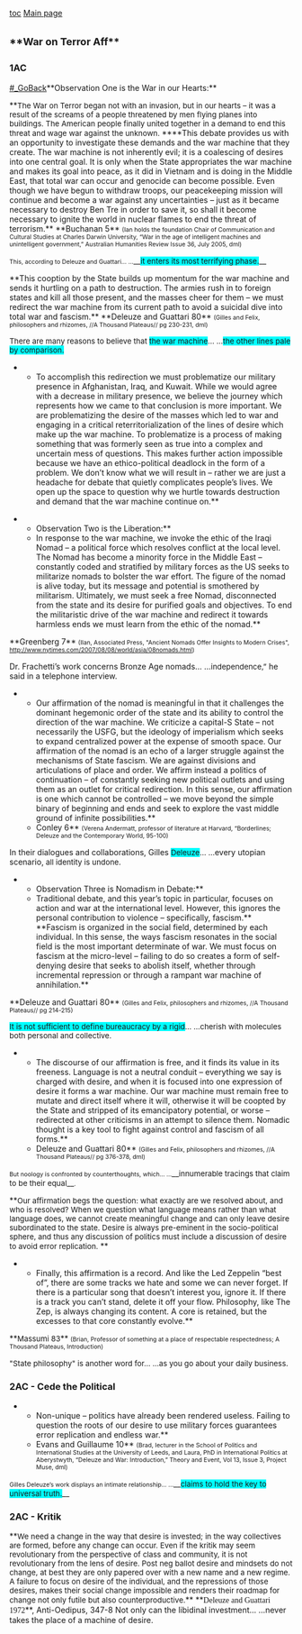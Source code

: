 [[toc]]
[[2010-2011 — Edina (MN) — Vivian Ha & Dustin Meyers-Levy|Main page]]
==<span style="font-size: 18px; line-height: 27px;">**War on Terror Aff**</span>== 
===1AC=== 

[[#_GoBack]]<span class="Underline">**Observation One is the War in our Hearts:** </span>

<span style="tab-stops: right dotted 470.0pt;">**<span style="font-size: 10pt;">The War on Terror began not with an invasion, but in our hearts – it was a result of the screams of a people threatened by men flying planes into buildings. The American people finally united together in a demand to end this threat and wage war against the unknown. </span>****This debate provides us with an opportunity to investigate these demands and the war machine that they create. The war machine is not inherently evil; it is a coalescing of desires into one central goal. It is only when the State appropriates the war machine and makes its goal into peace, as it did in Vietnam and is doing in the Middle East, that total war can occur and genocide can become possible. Even though we have begun to withdraw troops, our peacekeeping mission will continue and become a war against any uncertainties – just as it became necessary to destroy Ben Tre in order to save it, so shall it become necessary to ignite the world in nuclear flames to end the threat of terrorism.** </span>
<span style="margin-bottom: .0001pt; margin: 0in;">**Buchanan 5** <span style="font-size: 8.0pt;">(Ian holds the foundation Chair of Communication and Cultural Studies at Charles Darwin University, “War in the age of intelligent machines and unintelligent government,” Australian Humanities Review Issue 36, July 2005, dml)</span> </span>

<span style="margin-bottom: .0001pt; margin: 0in;"><span style="font-size: 8.0pt;">This, according to Deleuze and Guattari… …</span>__<span style="background-attachment: initial; background-clip: initial; background-color: aqua; background-image: initial; background-origin: initial; background-position: initial initial; background-repeat: initial initial; font-size: 10pt;">it enters its most terrifying phase.</span>__ </span>



<span style="tab-stops: right dotted 470.0pt;">**This cooption by the State builds up momentum for the war machine and sends it hurtling on a path to destruction. The armies rush in to foreign states and kill all those present, and the masses cheer for them – we must redirect the war machine from its current path to avoid a suicidal dive into total war and fascism.**</span>
<span style="tab-stops: right dotted 470.0pt;">**Deleuze and Guattari 80** <span style="font-size: 8.0pt;">(Gilles and Felix, philosophers and rhizomes, //A Thousand Plateaus// pg 230-231, dml)</span></span>


<span style="margin-bottom: .0001pt; margin: 0in; tab-stops: right dotted 470.0pt;"><span class="underline0"><span style="font-size: 10pt;">There are many reasons to believe that <span style="background-attachment: initial; background-clip: initial; background-color: aqua; background-image: initial; background-origin: initial; background-position: initial initial; background-repeat: initial initial;">the war machine</span>… …<span style="background-attachment: initial; background-clip: initial; background-color: aqua; background-image: initial; background-origin: initial; background-position: initial initial; background-repeat: initial initial;">the other lines pale by comparison.</span></span></span> </span>





**To accomplish this redirection we must problematize our military presence in Afghanistan, Iraq, and Kuwait. While we would agree with a decrease in military presence, we believe the journey which represents how we came to that conclusion is more important. We are problematizing the desire of the masses which led to war and engaging in a critical reterritorialization of the lines of desire which make up the war machine. To problematize is a process of making something that was formerly seen as true into a complex and uncertain mess of questions. This makes further action impossible because we have an ethico-political deadlock in the form of a problem. We don’t know what we will result in – rather we are just a headache for debate that quietly complicates people’s lives. We open up the space to question why we hurtle towards destruction and demand that the war machine continue on.**




**Observation Two is the Liberation:**
**In response to the war machine, we invoke the ethic of the Iraqi Nomad – a political force which resolves conflict at the local level. The Nomad has become a minority force in the Middle East – constantly coded and stratified by military forces as the US seeks to militarize nomads to bolster the war effort. The figure of the nomad is alive today, but its message and potential is smothered by militarism. Ultimately, we must seek a free Nomad, disconnected from the state and its desire for purified goals and objectives. To end the militaristic drive of the war machine and redirect it towards harmless ends we must learn from the ethic of the nomad.**
<span style="tab-stops: right dotted 470.0pt;">**Greenberg 7** <span style="font-size: 8.0pt;">(Ilan, Associated Press, "Ancient Nomads Offer Insights to Modern Crises", http://www.nytimes.com/2007/08/08/world/asia/08nomads.html)</span> </span>

<span style="margin-bottom: .0001pt; margin: 0in; tab-stops: right dotted 470.0pt;">Dr. Frachetti’s work concerns Bronze Age nomads… …<span class="underline0"><span style="font-size: 10pt;">independence,”</span></span> he said in a telephone interview. </span>




**Our affirmation of the nomad is meaningful in that it challenges the dominant hegemonic order of the state and its ability to control the direction of the war machine. We criticize a capital-S State – not necessarily the USFG, but the ideology of imperialism which seeks to expand centralized power at the expense of smooth space. Our affirmation of the nomad is an echo of a larger struggle against the mechanisms of State fascism. We are against divisions and articulations of place and order. We affirm instead a politics of continuation – of constantly seeking new political outlets and using them as an outlet for critical redirection. In this sense, our affirmation is one which cannot be controlled – we move beyond the simple binary of beginning and ends and seek to explore the vast middle ground of infinite possibilities.**
**Conley 6** <span style="font-size: 8.0pt;">(Verena Andermatt, professor of literature at Harvard, “Borderlines; Deleuze and the Contemporary World, 95-100)</span>

<span style="margin-bottom: .0001pt; margin: 0in; tab-stops: right dotted 470.0pt;">In their dialogues and collaborations, Gilles <span class="underline0"><span style="background-attachment: initial; background-clip: initial; background-color: aqua; background-image: initial; background-origin: initial; background-position: initial initial; background-repeat: initial initial; font-size: 10pt;">Deleuze</span><span style="font-size: 10pt;">… …</span></span>every utopian scenario, <span class="underline0"><span style="font-size: 10pt;">all identity is undone</span></span>. </span>




**Observation Three is Nomadism in Debate:**
**Traditional debate, and this year’s topic in particular, focuses on action and war at the international level. However, this ignores the personal contribution to violence – specifically, fascism.** **Fascism is organized in the social field, determined by each individual. In this sense, the ways fascism resonates in the social field is the most important determinate of war. We must focus on fascism at the micro-level – failing to do so creates a form of self-denying desire that seeks to abolish itself, whether through incremental repression or through a rampant war machine of annihilation.**
<span style="tab-stops: right dotted 470.0pt;">**Deleuze and Guattari 80** <span style="font-size: 8.0pt;">(Gilles and Felix, philosophers and rhizomes, //A Thousand Plateaus// pg 214-215)</span> </span>

<span style="margin-bottom: .0001pt; margin: 0in; tab-stops: right dotted 470.0pt;"><span class="underline0"><span style="background-attachment: initial; background-clip: initial; background-color: aqua; background-image: initial; background-origin: initial; background-position: initial initial; background-repeat: initial initial; font-size: 10pt;">It is not sufficient to define bureaucracy by a rigid</span><span style="font-size: 10pt;">… …cherish with molecules both personal and collective. </span></span></span>




**The discourse of our affirmation is free, and it finds its value in its freeness. Language is not a neutral conduit – everything we say is charged with desire, and when it is focused into one expression of desire it forms a war machine. Our war machine must remain free to mutate and direct itself where it will, otherwise it will be coopted by the State and stripped of its emancipatory potential, or worse – redirected at other criticisms in an attempt to silence them. Nomadic thought is a key tool to fight against control and fascism of all forms.**
**Deleuze and Guattari 80** <span style="font-size: 8.0pt;">(Gilles and Felix, philosophers and rhizomes, //A Thousand Plateaus// pg 376-378, dml) </span>

<span style="font-size: 8pt;">But noology is confronted by counterthoughts, which… …</span>__<span style="font-size: 10pt;">innumerable tracings that claim to be their equal</span>__<span style="font-size: 8pt;">. </span>


<span style="tab-stops: 111.75pt right dotted 470.0pt;">**<span style="font-size: 10pt;">Our affirmation begs the question: what exactly are we resolved about, and who is resolved? When we question what language means rather than what language does, we cannot create meaningful change and can only leave desire subordinated to the state. Desire is always pre-eminent in the socio-political sphere, and thus any discussion of politics must include a discussion of desire to avoid error replication. </span>**</span>


**Finally, this affirmation is a record. And like the Led Zeppelin “best of”, there are some tracks we hate and some we can never forget. If there is a particular song that doesn’t interest you, ignore it. If there is a track you can’t stand, delete it off your flow. Philosophy, like The Zep, is always changing its content. A core is retained, but the excesses to that core constantly evolve.**
<span style="tab-stops: right dotted 470.0pt;">**<span style="font-size: 10pt;">Massumi 83</span>** <span style="font-size: 8.0pt;">(Brian, Professor of something at a place of respectable respectedness; A Thousand Plateaus, Introduction)</span> </span>

<span style="margin-bottom: .0001pt; margin: 0in; tab-stops: right dotted 470.0pt;"><span class="underline0"><span style="font-size: 10pt;">"State philosophy" is another word for… …as you go about your daily business</span></span>. </span>

===2AC - Cede the Political=== 

**Non-unique – politics have already been rendered useless. Failing to question the roots of our desire to use military forces guarantees error replication and endless war.**
**Evans and Guillaume 10** <span style="font-size: 8.0pt;">(Brad, </span><span style="font-size: 8pt;">lecturer in the School of Politics and International Studies at the University of Leeds, and Laura, PhD in International Politics at Aberystwyth, “Deleuze and War: Introduction,” Theory and Event, Vol 13, Issue 3, Project Muse, dml)</span>

<span style="margin-bottom: .0001pt; margin: 0in;"><span style="font-size: 8pt;">Gilles Deleuze’s work displays an intimate relationship… …</span>__<span style="background-attachment: initial; background-clip: initial; background-color: aqua; background-image: initial; background-origin: initial; background-position: initial initial; background-repeat: initial initial; font-size: 10pt;">claims to hold the key to universal truth.</span>__</span>


===<span style="margin-bottom: 0.0001pt; margin-left: 0in; margin-right: 0in; margin-top: 0in;">2AC - Kritik</span>=== 

<span style="tab-stops: right dotted 470.0pt;">**<span style="font-size: 10pt;">We need a change in the way that desire is invested; in the way collectives are formed, before any change can occur. Even if the kritik may seem revolutionary from the perspective of class and community, it is not revolutionary from the lens of desire. Post neg ballot desire and mindsets do not change, at best they are only papered over with a new name and a new regime. A failure to focus on desire of the individual, and the repressions of those desires, makes their social change impossible and renders their roadmap for change not only futile but also counterproductive.</span>**</span>
<span style="tab-stops: right dotted 470.0pt;">**<span class="cite"><span style="font-family: Georgia,serif;">Deleuze and Guattari 1972</span></span>**, Anti-Oedipus, 347-8 </span>
<span style="margin-bottom: .0001pt; margin: 0in; tab-stops: right dotted 470.0pt;"><span class="underline">Not only can the libidinal investment… …never takes the place of a machine of desire. </span></span>